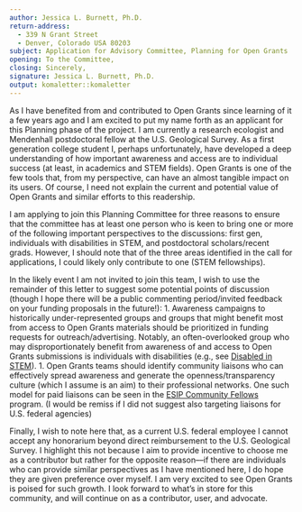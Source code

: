 ```yaml
---
author: Jessica L. Burnett, Ph.D.  
return-address: 
  - 339 N Grant Street
  - Denver, Colorado USA 80203
subject: Application for Advisory Committee, Planning for Open Grants
opening: To the Committee,
closing: Sincerely,
signature: Jessica L. Burnett, Ph.D.
output: komaletter::komaletter
---
```


As I have benefited from and contributed to Open Grants since learning of it a few years ago and I am excited to put my name forth as an applicant for this Planning phase of the project. I am currently a research ecologist and Mendenhall postdoctoral fellow at the U.S. Geological Survey. As a first generation college student I, perhaps unfortunately, have developed a deep understanding of how important awareness and access are to individual success (at least, in academics and STEM fields). Open Grants is one of the few tools that, from my perspective, can have an almost tangible impact on its users. Of course, I need not explain the current and potential value of Open Grants and similar efforts to this readership. 

I am applying to join this Planning Committee for three reasons to ensure that the committee has at least one person who is keen to bring one or more of the following important perspectives to the discussions: first gen, individuals with disabilities in STEM, and postdoctoral scholars/recent grads. However, I should note that of the three areas identified in the call for applications, I could likely only contribute to one (STEM fellowships). 

In the likely event I am not invited to join this team, I wish to use the remainder of this letter to suggest some potential points of discussion (though I hope there will be a public commenting period/invited feedback on your funding proposals in the future!):
1. Awareness campaigns to historically under-represented groups and groups that might benefit most from access to Open Grants materials should be prioritized in funding requests for outreach/advertising. Notably, an often-overlooked group who may disproportionately benefit from awareness of and access to Open Grants submissions is individuals with disabilities (e.g., see [Disabled in STEM](https://disabledinstem.wordpress.com/)). 
1. Open Grants teams should identify community liaisons who can effectively spread awareness and generate the openness/transparency culture (which I assume is an aim) to their professional networks. One such model for paid liaisons can be seen in the [ESIP Community Fellows](https://www.esipfed.org/collaboration-updates/welcome-2021-community-fellows) program. (I would be remiss if I did not suggest also targeting liaisons for U.S. federal agencies)

Finally, I wish to note here that, as a current U.S. federal employee I cannot accept any honorarium beyond direct reimbursement to the U.S. Geological Survey. I highlight this not because I aim to provide incentive to choose me as a contributor but rather for the opposite reason––if there are individuals who can provide similar perspectives as I have mentioned here, I do hope they are given preference over myself. I am very excited to see Open Grants is poised for such growth. I look forward to what’s in store for this community, and will continue on as a contributor, user, and advocate. 

<!-- https://www.ogrants.org/call-for-participation.html -->
